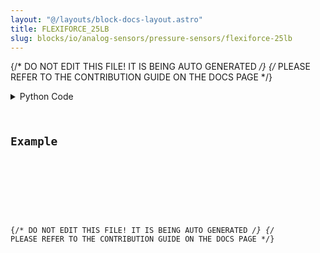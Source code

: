 ```yaml
---
layout: "@/layouts/block-docs-layout.astro"
title: FLEXIFORCE_25LB
slug: blocks/io/analog-sensors/pressure-sensors/flexiforce-25lb
---
```


{/* DO NOT EDIT THIS FILE! IT IS BEING AUTO GENERATED */}
{/* PLEASE REFER TO THE CONTRIBUTION GUIDE ON THE DOCS PAGE */}


<PythonDocsDisplay docstring={docstring} />
<details>
<summary>Python Code</summary>



<Code code={pythonCode} lang="py" wrap theme="dracula" />

[Find this Flojoy Block on GitHub](https://github.com/flojoy-ai/blocks/blob/main/blocks/IO/ANALOG_SENSORS/PRESSURE_SENSORS/FLEXIFORCE_25LB/FLEXIFORCE_25LB.py)

</details>

## Example


<GetHelpWidget />


<AppDisplay app={app} blockName="FLEXIFORCE_25LB" client:visible />


<Example />

{/* DO NOT EDIT THIS FILE! IT IS BEING AUTO GENERATED */}
{/* PLEASE REFER TO THE CONTRIBUTION GUIDE ON THE DOCS PAGE */}
